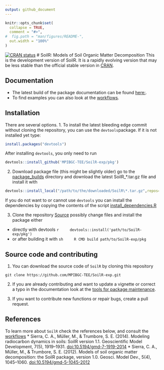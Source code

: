 ```yaml
---
output: github_document
---
```

<!-- README.md is generated from README.Rmd. by scripts/knit_READMEs.R which builds the cran and the github readme which share the same figures but must use different relative paths to them -->

```r
knitr::opts_chunk$set(
  collapse = TRUE,
  comment = "#>",
#  fig.path = "man/figures/README-",
  out.width = "100%"
)
```
[![CRAN status](https://www.r-pkg.org/badges/version/SoilR)](https://CRAN.R-project.org/package=SoilR)
# SoilR: Models of Soil Organic Matter Decomposition
This is the development version of SoilR. It is a rapidly evolving version that may be less
stable than the official stable version in [CRAN](https://cran.r-project.org/web/packages/SoilR/index.html).

<!--
## News 
It is now possible to define models by fluxes. This is espeacially interesting for nonlinear, nonautonomous models
with many pools.
Check out the [Example](newStyleExample) .
-->

## Documentation
* The latest build of the package documentation can be found [here:](https://mpibgc-tee.github.io/SoilR-exp/).
* To find examples you can also look at the [workflows](https://www.bgc-jena.mpg.de/TEE/software/soilr/).


## Installation
There are several options.
1. To install the latest bleeding edge commit without cloning the repository, 
you can use the `devtools`package.
If it is not installed yet type:

```r
install.packages("devtools")
```

After installing `devtools`, you only need to run

```r
devtools::install_github('MPIBGC-TEE/SoilR-exp/pkg')
```

2. Download package file (this might be slightly older) 
  go to the [package_builds](https://github.com/MPIBGC-TEE/SoilR-exp/blob/master/scripts/package_builds) directory
  and download the latest SoilR_\*.tar.gz file
  and install it with 
  ```r
  devtools::install_local("/path/to/the/downloaded/SoilR\*.tar.gz",repos=NULL)
  ```
  If you do not want to or cannot use ```devtools``` you can install the dependencies by copying the contents of the script
  [install_dependencies.R](https://github.com/MPIBGC-TEE/SoilR-exp/blob/master/scripts/install_dependencies.R)

3. Clone the repository [Source](#source)
  possibly change files and install the package 
  either 
  * directly with devtools
    ```r
    devtools::install('path/to/SoilR-exp/pkg')
    ```
  * or after building it with 
    ```sh
    R CMD build path/to/SoilR-exp/pkg
    ```

## Source code and contributing


1. You can download the source code of `SoilR` by cloning this repository
<a name='source'></a>
```
git clone https://github.com/MPIBGC-TEE/SoilR-exp.git
```
2. If you are already contributing and want to update a vignette or correct a typo in the documentation 
look at the [tools for package maintenance](scripts/README.md).

3. If you want to contribute new functions or repair bugs, create  a pull request.


## References
To learn more about `SoilR` check the references below, and consult the
[workflows](https://www.bgc-jena.mpg.de/TEE/software/soilr/)
* Sierra, C. A., Müller, M., & Trumbore, S. E. (2014). Modeling radiocarbon dynamics in soils: SoilR version 1.1. Geoscientific Model Development, 7(5), 1919–1931. [doi:10.5194/gmd-7-1919-2014](https://www.geosci-model-dev.net/7/1919/2014/)
* Sierra, C. A., Müller, M., & Trumbore, S. E. (2012). Models of soil organic matter decomposition: the SoilR package, version 1.0. Geosci. Model Dev., 5(4), 1045–1060. [doi:10.5194/gmd-5-1045-2012](https://www.geosci-model-dev.net/5/1045/2012/)

